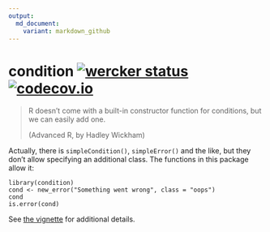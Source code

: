 ```yaml
---
output:
  md_document:
    variant: markdown_github
---
```


<!-- README.md is generated from README.Rmd. Please edit that file -->

# condition [![wercker status](https://app.wercker.com/status/bbb06a481e37da1ba165ba3afd8de84e/s/master "wercker status")](https://app.wercker.com/project/bykey/bbb06a481e37da1ba165ba3afd8de84e) [![codecov.io](https://codecov.io/github/krlmlr/condition/coverage.svg?branch=master)](https://codecov.io/github/krlmlr/condition?branch=master)

> R doesn’t come with a built-in constructor function for conditions, but we can easily add one.
>
> (Advanced R, by Hadley Wickham)

Actually, there is `simpleCondition()`, `simpleError()` and the like,
but they don't allow specifying an additional class.
The functions in this package allow it:

```
library(condition)
cond <- new_error("Something went wrong", class = "oops")
cond
is.error(cond)
```

See [the vignette](http://krlmlr.github.io/condition/vignettes/condition.html) for additional details.
